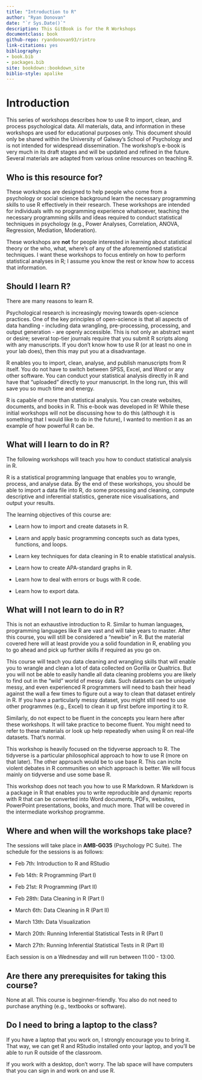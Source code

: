 ```yaml
---
title: "Introduction to R"
author: "Ryan Donovan"
date: "`r Sys.Date()`"
description: This GitBook is for the R Workshops
documentclass: book
github-repo: ryandonovan93/rintro
link-citations: yes
bibliography:
- book.bib
- packages.bib
site: bookdown::bookdown_site
biblio-style: apalike
---
```


# Introduction

This series of workshops describes how to use R to import, clean, and process psychological data. All materials, data, and information in these workshops are used for educational purposes only. This document should only be shared within the University of Galway's School of Psychology and is not intended for widespread dissemination. The workshop's e-book is very much in its draft stages and will be updated and refined in the future. Several materials are adapted from various online resources on teaching R.

## Who is this resource for?

These workshops are designed to help people who come from a psychology or social science background learn the necessary programming skills to use R effectively in their research. These workshops are intended for individuals with no programming experience whatsoever, teaching the necessary programming skills and ideas required to conduct statistical techniques in psychology (e.g., Power Analyses, Correlation, ANOVA, Regression, Mediation, Moderation).

These workshops are **not** for people interested in learning about statistical theory or the who, what, where's of any of the aforementioned statistical techniques. I want these workshops to focus entirely on how to perform statistical analyses in R; I assume you know the rest or know how to access that information.

## Should I learn R?

There are many reasons to learn R.

Psychological research is increasingly moving towards open-science practices. One of the key principles of open-science is that all aspects of data handling - including data wrangling, pre-processing, processing, and output generation - are openly accessible. This is not only an abstract want or desire; several top-tier journals require that you submit R scripts along with any manuscripts. If you don't know how to use R (or at least no one in your lab does), then this may put you at a disadvantage.

R enables you to import, clean, analyse, and publish manuscripts from R itself. You do not have to switch between SPSS, Excel, and Word or any other software. You can conduct your statistical analysis directly in R and have that "uploaded" directly to your manuscript. In the long run, this will save you so much time and energy.

R is capable of more than statistical analysis. You can create websites, documents, and books in R. This e-book was developed in R! While these initial workshops will not be discussing how to do this (although it is something that I would like to do in the future), I wanted to mention it as an example of how powerful R can be.

## What will I learn to do in R?

The following workshops will teach you how to conduct statistical analysis in R.

R is a statistical programming language that enables you to wrangle, process, and analyse data. By the end of these workshops, you should be able to import a data file into R, do some processing and cleaning, compute descriptive and inferential statistics, generate nice visualisations, and output your results.

The learning objectives of this course are:

-   Learn how to import and create datasets in R.

-   Learn and apply basic programming concepts such as data types, functions, and loops.

-   Learn key techniques for data cleaning in R to enable statistical analysis.

-   Learn how to create APA-standard graphs in R.

-   Learn how to deal with errors or bugs with R code.

-   Learn how to export data.

## What will I not learn to do in R?

This is not an exhaustive introduction to R. Similar to human languages, programming languages like R are vast and will take years to master. After this course, you will still be considered a "newbie" in R. But the material covered here will at least provide you a solid foundation in R, enabling you to go ahead and pick up further skills if required as you go on.

This course will teach you data cleaning and wrangling skills that will enable you to wrangle and clean a lot of data collected on Gorilla or Qualtrics. But you will not be able to easily handle all data cleaning problems you are likely to find out in the "wild" world of messy data. Such datasets can be uniquely messy, and even experienced R programmers will need to bash their head against the wall a few times to figure out a way to clean that dataset entirely in R. If you have a particularly messy dataset, you might still need to use other programmes (e.g., Excel) to clean it up first before importing it to R.

Similarly, do not expect to be fluent in the concepts you learn here after these workshops. It will take practice to become fluent. You might need to refer to these materials or look up help repeatedly when using R on real-life datasets. That's normal.

This workshop is heavily focused on the tidyverse approach to R. The tidyverse is a particular philosophical approach to how to use R (more on that later). The other approach would be to use base R. This can incite violent debates in R communities on which approach is better. We will focus mainly on tidyverse and use some base R.

This workshop does not teach you how to use R Markdown. R Markdown is a package in R that enables you to write reproducible and dynamic reports with R that can be converted into Word documents, PDFs, websites, PowerPoint presentations, books, and much more. That will be covered in the intermediate workshop programme.

## Where and when will the workshops take place?

The sessions will take place in **AMB-G035** (Psychology PC Suite). The schedule for the sessions is as follows:

-   Feb 7th: Introduction to R and RStudio

-   Feb 14th: R Programming (Part I)

-   Feb 21st: R Programming (Part II)

-   Feb 28th: Data Cleaning in R (Part I)

-   March 6th: Data Cleaning in R (Part II)

-   March 13th: Data Visualization

-   March 20th: Running Inferential Statistical Tests in R (Part I)

-   March 27th: Running Inferential Statistical Tests in R (Part II)

Each session is on a Wednesday and will run between 11:00 - 13:00.

## Are there any prerequisites for taking this course?

None at all. This course is beginner-friendly. You also do not need to purchase anything (e.g., textbooks or software).

## Do I need to bring a laptop to the class?

If you have a laptop that you work on, I strongly encourage you to bring it. That way, we can get R and RStudio installed onto your laptop, and you'll be able to run R outside of the classroom.

If you work with a desktop, don't worry. The lab space will have computers that you can sign in and work on and use R.
